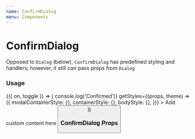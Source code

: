 ```yaml
---
name: ConfirmDialog
menu: Components
---
```




# ConfirmDialog

Opposed to `Dialog` (below), `ConfirmDialog` has predefined styling and handlers; however, it still can pass props from `Dialog`

### Usage

<Playground>
  <Toggle initial={false}>
    {({ on, toggle }) => (
      <Box>
        <ConfirmDialog
          title="Title"
          isVisible={on}
          onRequestClose={toggle}
          cancelLabel="Cancel"
          confirmLabel="Confirm"
          header={undefined}
          footer={undefined}
          useHistory={false}
          onConfirm={() => console.log('Confirmed')}
          getStyles={(props, theme) => ({
            modalContainerStyle: {},
            containerStyle: {},
            bodyStyle: {},
          })}
        >
          <Text>Add custom content here</Text>
        </ConfirmDialog>
        <Button onPress={toggle} title="Open dialog" />
      </Box>
    )}
  </Toggle>
</Playground>

### ConfirmDialog Props

<PropsTable of={ConfirmDialog} />
